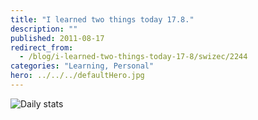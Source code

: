 ```yaml
---
title: "I learned two things today 17.8."
description: ""
published: 2011-08-17
redirect_from:
  - /blog/i-learned-two-things-today-17-8/swizec/2244
categories: "Learning, Personal"
hero: ../../../defaultHero.jpg
---
```


![](http://swizec.com/blog/wp-content/uploads/2011/08/Screen-Shot-2011-08-17-at-9.25.35-PM-300x234.png "Daily stats")![]()![]()
